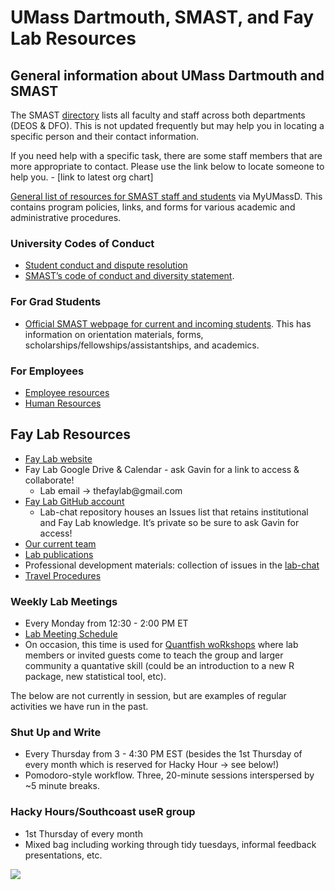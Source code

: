 # UMass Dartmouth, SMAST, and Fay Lab Resources {#umassd-resources}

## General information about UMass Dartmouth and SMAST

The SMAST [directory](https://www.umassd.edu/smast/about/directory/) lists all faculty and staff across both departments (DEOS & DFO). This is not updated frequently but may help you in locating a specific person and their contact information.

If you need help with a specific task, there are some staff members that are more appropriate to contact. Please use the link below to locate someone to help you. 
- [link to latest org chart]

[General list of resources for SMAST staff and students](https://my.umassd.edu/group/smast-occupants) via MyUMassD. This contains program policies, links, and forms for various academic and administrative procedures.  

### University Codes of Conduct

- [Student conduct and dispute resolution](https://www.umassd.edu/studentaffairs/departments/student-conduct-and-dispute-resolution/)
- [SMAST's code of conduct and diversity statement](https://www.umassd.edu/media/umassdartmouth/smast/lab-pdf-files/SMAST-Code-of-Conduct-and-Diversity-Statement.pdf).

### For Grad Students

- [Official SMAST webpage for current and incoming students](https://www.umassd.edu/smast/admissions--aid/current-students/). This has information on orientation materials, forms, scholarships/fellowships/assistantships, and academics.

### For Employees

- [Employee resources](https://www.umassd.edu/hr/employee-resources/)
- [Human Resources](https://www.umassd.edu/hr/)

##  Fay Lab Resources

* [Fay Lab website](http://www.smast.umassd.edu/lab_fay/)
* Fay Lab Google Drive & Calendar - ask Gavin for a link to access & collaborate!
    - Lab email -> thefaylab@gmail.com
* [Fay Lab GitHub account](https://github.com/thefaylab)
    - Lab-chat repository houses an Issues list that retains institutional and Fay Lab knowledge. It's private so be sure to ask Gavin for access!
* [Our current team](http://www.smast.umassd.edu/lab_fay/?page_id=10) 
* [Lab publications](http://www.smast.umassd.edu/lab_fay/?page_id=15)
* Professional development materials: collection of issues in the [lab-chat](https://github.com/thefaylab/lab-chat)
* [Travel Procedures](https://github.com/thefaylab/lab-chat/issues/24)

### Weekly Lab Meetings
- Every Monday from 12:30 - 2:00 PM ET
- [Lab Meeting Schedule](https://github.com/thefaylab/lab-manual/wiki/Lab-Meeting-Schedule)
- On occasion, this time is used for [Quantfish woRkshops](https://twitter.com/gavin_fay/status/1247634965782806529?lang=en) where lab members or invited guests come to teach the group and larger community a quantative skill (could be an introduction to a new R package, new statistical tool, etc).

The below are not currently in session, but are examples of regular activities we have run in the past.  

### Shut Up and Write
- Every Thursday from 3 - 4:30 PM EST (besides the 1st Thursday of every month which is reserved for Hacky Hour -> see below!)
- Pomodoro-style workflow. Three, 20-minute sessions interspersed by ~5 minute breaks.

### Hacky Hours/Southcoast useR group
- 1st Thursday of every month
- Mixed bag including working through tidy tuesdays, informal feedback presentations, etc.

![](img/fay_lab.png)
